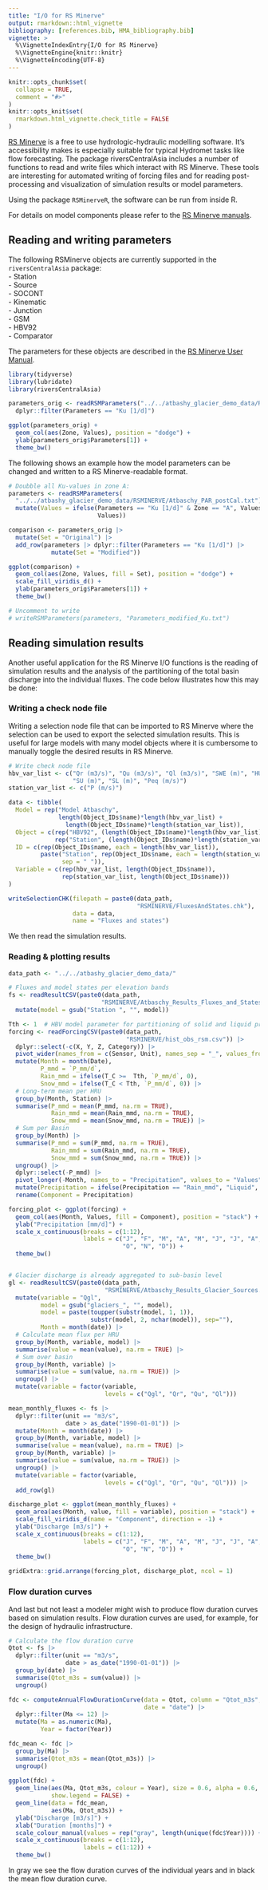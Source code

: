 ```yaml
---
title: "I/O for RS Minerve"
output: rmarkdown::html_vignette
bibliography: [references.bib, HMA_bibliography.bib]
vignette: >
  %\VignetteIndexEntry{I/O for RS Minerve}
  %\VignetteEngine{knitr::knitr}
  %\VignetteEncoding{UTF-8}
---
```


```r
knitr::opts_chunk$set(
  collapse = TRUE,
  comment = "#>"
)
knitr::opts_knit$set(
  rmarkdown.html_vignette.check_title = FALSE
)
```

[RS Minerve](https://crealp.ch/rs-minerve/){target="_blank"} is a free to use hydrologic-hydraulic modelling software. It's accessibility makes is especially suitable for typical Hydromet tasks like flow forecasting. The package riversCentralAsia includes a number of functions to read and write files which interact with RS Minerve. 
These tools are interesting for automated writing of forcing files and for reading post-processing and visualization of simulation results or model parameters. 

Using the package `RSMinerveR`, the software can be run from inside R. 

For details on model components please refer to the [RS Minerve manuals](https://crealp.github.io/rsminerve-releases/){target="_blank"}. 

## Reading and writing parameters
The following RSMinerve objects are currently supported in the `riversCentralAsia` package:\
- Station\
- Source\
- SOCONT\
- Kinematic\
- Junction\
- GSM\
- HBV92\
- Comparator

The parameters for these objects are described in the [RS Minerve User Manual](https://crealp.github.io/rsminerve-releases/){target="_blank"}. 

```r
library(tidyverse)
library(lubridate)
library(riversCentralAsia)

parameters_orig <- readRSMParameters("../../atbashy_glacier_demo_data/RSMINERVE/Atbaschy_PAR_postCal.txt") |> 
  dplyr::filter(Parameters == "Ku [1/d]") 

ggplot(parameters_orig) + 
  geom_col(aes(Zone, Values), position = "dodge") + 
  ylab(parameters_orig$Parameters[1]) + 
  theme_bw()
```

The following shows an example how the model parameters can be changed and written to a RS Minerve-readable format. 

```r
# Doubble all Ku-values in zone A: 
parameters <- readRSMParameters(
  "../../atbashy_glacier_demo_data/RSMINERVE/Atbaschy_PAR_postCal.txt") |> 
  mutate(Values = ifelse(Parameters == "Ku [1/d]" & Zone == "A", Values * 2, 
                         Values))

comparison <- parameters_orig |> 
  mutate(Set = "Original") |> 
  add_row(parameters |> dplyr::filter(Parameters == "Ku [1/d]") |> 
            mutate(Set = "Modified"))

ggplot(comparison) + 
  geom_col(aes(Zone, Values, fill = Set), position = "dodge") + 
  scale_fill_viridis_d() + 
  ylab(parameters_orig$Parameters[1]) + 
  theme_bw()

# Uncomment to write
# writeRSMParameters(parameters, "Parameters_modified_Ku.txt")
```

## Reading simulation results

Another useful application for the RS Minerve I/O functions is the reading of simulation results and the analysis of the partitioning of the total basin discharge into the individual fluxes. The code below illustrates how this may be done: 

### Writing a check node file
Writing a selection node file that can be imported to RS Minerve where the selection can be used to export the selected simulation results. This is useful for large models with many model objects where it is cumbersome to manually toggle the desired results in RS Minerve.  

```r
# Write check node file
hbv_var_list <- c("Qr (m3/s)", "Qu (m3/s)", "Ql (m3/s)", "SWE (m)", "HUM (m)", 
                  "SU (m)", "SL (m)", "Peq (m/s)")
station_var_list <- c("P (m/s)")

data <- tibble(
  Model = rep("Model Atbaschy", 
              length(Object_IDs$name)*length(hbv_var_list) + 
                length(Object_IDs$name)*length(station_var_list)), 
  Object = c(rep("HBV92", (length(Object_IDs$name)*length(hbv_var_list))),
             rep("Station", (length(Object_IDs$name)*length(station_var_list)))), 
  ID = c(rep(Object_IDs$name, each = length(hbv_var_list)), 
         paste("Station", rep(Object_IDs$name, each = length(station_var_list)), 
               sep = " ")), 
  Variable = c(rep(hbv_var_list, length(Object_IDs$name)), 
               rep(station_var_list, length(Object_IDs$name)))
)

writeSelectionCHK(filepath = paste0(data_path, 
                                    "RSMINERVE/FluxesAndStates.chk"), 
                  data = data, 
                  name = "Fluxes and states")
```

We then read the simulation results. 

### Reading & plotting results

```r

data_path <- "../../atbashy_glacier_demo_data/"

# Fluxes and model states per elevation bands
fs <- readResultCSV(paste0(data_path, 
                          "RSMINERVE/Atbaschy_Results_Fluxes_and_States.csv")) |> 
  mutate(model = gsub("Station ", "", model))

Tth <- 1  # HBV model parameter for partitioning of solid and liquid precipitation
forcing <- readForcingCSV(paste0(data_path, 
                                 "RSMINERVE/hist_obs_rsm.csv")) |> 
  dplyr::select(-c(X, Y, Z, Category)) |> 
  pivot_wider(names_from = c(Sensor, Unit), names_sep = "_", values_from = Value) |> 
  mutate(Month = month(Date), 
         P_mmd = `P_mm/d`, 
         Rain_mmd = ifelse(T_C >=  Tth, `P_mm/d`, 0), 
         Snow_mmd = ifelse(T_C < Tth, `P_mm/d`, 0)) |> 
  # Long-term mean per HRU  
  group_by(Month, Station) |> 
  summarise(P_mmd = mean(P_mmd, na.rm = TRUE), 
            Rain_mmd = mean(Rain_mmd, na.rm = TRUE), 
            Snow_mmd = mean(Snow_mmd, na.rm = TRUE)) |> 
  # Sum per Basin
  group_by(Month) |> 
  summarise(P_mmd = sum(P_mmd, na.rm = TRUE), 
            Rain_mmd = sum(Rain_mmd, na.rm = TRUE), 
            Snow_mmd = sum(Snow_mmd, na.rm = TRUE)) |> 
  ungroup() |> 
  dplyr::select(-P_mmd) |> 
  pivot_longer(-Month, names_to = "Precipitation", values_to = "Values") |> 
  mutate(Precipitation = ifelse(Precipitation == "Rain_mmd", "Liquid", "Solid")) |> 
  rename(Component = Precipitation)

forcing_plot <- ggplot(forcing) + 
  geom_col(aes(Month, Values, fill = Component), position = "stack") + 
  ylab("Precipitation [mm/d]") + 
  scale_x_continuous(breaks = c(1:12), 
                     labels = c("J", "F", "M", "A", "M", "J", "J", "A", "S", 
                                "O", "N", "D")) + 
  theme_bw()


# Glacier discharge is already aggregated to sub-basin level 
gl <- readResultCSV(paste0(data_path, 
                           "RSMINERVE/Atbaschy_Results_Glacier_Sources.csv")) |>
  mutate(variable = "Qgl", 
         model = gsub("glaciers_", "", model), 
         model = paste(toupper(substr(model, 1, 1)), 
                       substr(model, 2, nchar(model)), sep=""), 
         Month = month(date)) |> 
  # Calculate mean flux per HRU
  group_by(Month, variable, model) |> 
  summarise(value = mean(value), na.rm = TRUE) |>
  # Sum over basin
  group_by(Month, variable) |> 
  summarise(value = sum(value, na.rm = TRUE)) |> 
  ungroup() |> 
  mutate(variable = factor(variable, 
                           levels = c("Qgl", "Qr", "Qu", "Ql")))

mean_monthly_fluxes <- fs |> 
  dplyr::filter(unit == "m3/s", 
                date > as_date("1990-01-01")) |> 
  mutate(Month = month(date)) |> 
  group_by(Month, variable, model) |> 
  summarise(value = mean(value), na.rm = TRUE) |> 
  group_by(Month, variable) |> 
  summarise(value = sum(value, na.rm = TRUE)) |> 
  ungroup() |> 
  mutate(variable = factor(variable, 
                           levels = c("Qgl", "Qr", "Qu", "Ql"))) |> 
  add_row(gl)

discharge_plot <- ggplot(mean_monthly_fluxes) + 
  geom_area(aes(Month, value, fill = variable), position = "stack") + 
  scale_fill_viridis_d(name = "Component", direction = -1) +
  ylab("Discharge [m3/s]") + 
  scale_x_continuous(breaks = c(1:12), 
                     labels = c("J", "F", "M", "A", "M", "J", "J", "A", "S", 
                                "O", "N", "D")) + 
  theme_bw()
  
gridExtra::grid.arrange(forcing_plot, discharge_plot, ncol = 1)
```

### Flow duration curves
And last but not least a modeler might wish to produce flow duration curves based on simulation results. Flow duration curves are used, for example, for the design of hydraulic infrastructure.

```r
# Calculate the flow duration curve
Qtot <- fs |> 
  dplyr::filter(unit == "m3/s", 
                date > as_date("1990-01-01")) |> 
  group_by(date) |> 
  summarise(Qtot_m3s = sum(value)) |> 
  ungroup()

fdc <- computeAnnualFlowDurationCurve(data = Qtot, column = "Qtot_m3s", 
                                      date = "date") |> 
  dplyr::filter(Ma <= 12) |> 
  mutate(Ma = as.numeric(Ma), 
         Year = factor(Year))

fdc_mean <- fdc |> 
  group_by(Ma) |> 
  summarise(Qtot_m3s = mean(Qtot_m3s)) |> 
  ungroup()
  
ggplot(fdc) + 
  geom_line(aes(Ma, Qtot_m3s, colour = Year), size = 0.6, alpha = 0.6,
            show.legend = FALSE) + 
  geom_line(data = fdc_mean, 
            aes(Ma, Qtot_m3s)) + 
  ylab("Discharge [m3/s]") + 
  xlab("Duration [months]") + 
  scale_colour_manual(values = rep("gray", length(unique(fdc$Year)))) + 
  scale_x_continuous(breaks = c(1:12), 
                     labels = c(1:12)) + 
  theme_bw()
```

In gray we see the flow duration curves of the individual years and in black the mean flow duration curve.


